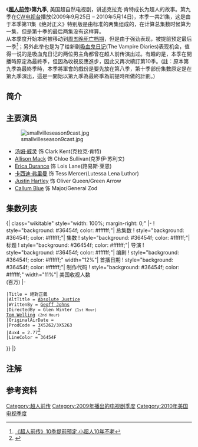 {{Link style|time=2015-12-13T15:35:24+00:00}}
{{Infobox television season
 |season_name = 《超人前传》第九季
 |eng_name         = {{lang|en|''Smallville'' (Season 9)}}
 |bgcolour = #36454f
 |fgcolour = white
 |image = [[File:S9dvdart.jpg|235px]]
 |caption = DVD盒子
 |show_name = ''[[超人前传|超人前传]]''
 |country = [[美国|美国]]
 |network = [[CW电视台|CW电视台]]
 |first_aired = {{Start date|2009|9|25}}
 |last_aired = {{End date|2010|5|14}}
 |num_episodes = 21(本季第11集《绝对正义》其实是普通两集连在一起播出因此一共21集)
 |dvd_release_date = '''[[DVD区域码|区域]]1''': {{Start date|2010|9|7}}<ref>{{cite news|author=David Lambert|url=http://www.tvshowsondvd.com/news/Smallville-Season-9/13935|title=Final (Earlier!) Release Date and Extras for ''The Complete 9th Season'' on DVD and Blu-ray|publisher=TVShowsOnDVD.com|date=Ju ne 17, 2010|accessdate=June 17, 2010|deadurl=yes|archiveurl=https://web.archive.org/web/20100619063724/http://www.tvshowsondvd.com/news/Smallville-Season-9/13935|archivedate=2010年6月19日|df=}}</ref><br>'''区域2''': {{Start date|2010|10|25}}<ref>{{cite web|url=http://www.amazon.co.uk/Smallville-Complete-Ninth-Season-Blu-ray/dp/B003V1YHCM/|title=Smallville — The Complete Ninth Season [Blu-ray] (2010) |publisher=Amazon.co.uk}}</ref>
 |dvd_format = 
 |prev_season = [[超人前传_(第八季)|第八季]]
 |next_season = [[超人前传_(第十季)|第十季]]
}}
《'''[[超人前传|超人前传]]'''》'''第九季''', 美国超自然电视剧，讲述克拉克·肯特成长为超人的故事。第九季在[[CW电视台|CW电视台]]播放(2009年9月25日 – 2010年5月14日)，本季一共21集，这是由于本季第11集《绝对正义》特别版是由标准的两集组成的，在计算总集数时候算为一集，但是第十季的最后两集没有这样算。<br />

从本季度开始本剧被移动到[[:en:Friday_night_death_slot|周五晚死亡档期]]，但是由于强劲表现，被提前预定最后一季<ref>[http://news.mtime.com/2010/03/05/1426584.html 《超人前传》10季提前预定 小超人10年不老]</ref>；另外此举也是为了给新剧[[吸血鬼日记|吸血鬼日记]](The Vampire Diaries)表现机会，值得一说的是吸血鬼日记的两位男主角都曾在超人前传演出过。有趣的是，本季在開播時原定為最終季，但因為收視反應進步，因此又再次續訂第10季。(註：原本第九季為最終季時，本季將軍會的戲份是要先放在第八季，第十季部份集數原定是在第九季演出，這是一開始以第九季為最終季為前提時所做的計劃。)

== 简介 ==

== 主要演员 ==
[[File:smallvilleseason9cast.jpg|thumb]]
*[[汤姆·威灵|汤姆·威灵]] 饰 Clark Kent(克拉克·肯特)
*[[Allison_Mack|Allison Mack]] 饰 Chloe Sullivan(克罗伊·苏利文)
*[[Erica_Durance|Erica Durance]] 饰 Lois Lane(路易斯·莱恩)
*[[卡西迪·弗里曼|卡西迪·弗里曼]] 饰 Tess Mercer(Lutessa Lena Luthor)
*[[Justin_Hartley|Justin Hartley]] 饰 Oliver Queen/Green Arrow
*[[Callum_Blue|Callum Blue]] 饰 Major/General Zod

== 集数列表 ==
{{See also|超人前传集数列表}}
<onlyinclude>{| class="wikitable" style="width: 100%; margin-right: 0;"
|-
! style="background: #36454f; color: #ffffff;"| 总集数
! style="background: #36454f; color: #ffffff;"| 集数
! style="background: #36454f; color: #ffffff;"| 标题
! style="background: #36454f; color: #ffffff;"| 导演
! style="background: #36454f; color: #ffffff;"| 编剧
! style="background: #36454f; color: #ffffff;" width="12%"| 首播日期
! style="background: #36454f; color: #ffffff;"| 制作代码
! style="background: #36454f; color: #ffffff;" width="11%"| 美国收视人数<br>(百万)
|-
{{Episode list/sublist|超人前传集数列表
 |EpisodeNumber = 175
 |EpisodeNumber2 = 1
 |Title = 救世主
 |AltTitle = Savior
 |WrittenBy = [[Kelly_Souders|Kelly Souders]] & [[Brian_Wayne_Peterson|Brian Peterson]]
 |DirectedBy = Kevin Fair
 |OriginalAirDate = {{Start date|2009|9|25}}
 |ProdCode = 3X5251
 |Aux4 = 2.58<ref>{{cite web |first=Bill |last=Gorman |url=http://tvbythenumbers.com/2009/10/12/dollhouse-premiere-18-49-rating-increases-to-a-1-5-via-dvr-hopeful-or-futile/30214 |title=Dollhouse Premiere 18-49 Rating Increases To A 1.5 Via DVR; Hopeful or Futile? |work=TV by the Numbers |date=October 12, 2009 |accessdate=October 20, 2009}}</ref>
 |LineColor = 36454F
}}
{{Episode list/sublist|超人前传集数列表
 |EpisodeNumber = 176
 |EpisodeNumber2 = 2
 |Title =金屬人
 |AltTitle = Metallo
 |WrittenBy = Don Whitehead & Holly Henderson
 |DirectedBy = Mairzee Almas
 |OriginalAirDate = {{Start date|2009|10|2}}
 |ProdCode = 3X5252
 |Aux4 = 2.24<ref>{{cite web |first=Marc |last=Berman |url=http://www.mediaweek.com/mw/content_display/esearch/e3ied2621cfc5e7c4cc0707de4d767f915b |title=ABC Wins Monday Overnights; Fox the Network to Beat Among Adults 18-49|publisher=MediaWeek.com |date=October 20, 2009 |accessdate=October 21, 2009}}</ref>
 |LineColor = 36454F
}}
{{Episode list/sublist|超人前传集数列表
 |EpisodeNumber = 177
 |EpisodeNumber2 = 3
 |Title = 狂病
 |AltTitle = Rabid
 |WrittenBy = Jordan Hawley
 |DirectedBy = [[Michael_Rohl|Michael Rohl]]
 |OriginalAirDate = {{Start date|2009|10|9}}
 |ProdCode = 3X5253
 |Aux4 = 2.30<ref>{{cite web |first=Robert |last=Seidman |url=http://tvbythenumbers.com/2009/10/10/tv-ratings-dollhouse-rises-ghost-whisperer-leads-cbs-to-win/30118 |title=TV Ratings: Dollhouse rises; Ghost Whisperer leads CBS to win |work=TV by the Numbers |date=October 10, 2009 |accessdate=October 10, 2009}}</ref>
 |LineColor = 36454F
}}
{{Episode list/sublist|超人前传集数列表
 |EpisodeNumber = 178
 |EpisodeNumber2 = 4
 |Title = 心聲呼應
 |AltTitle = Echo
 |WrittenBy = [[Bryan_Q._Miller|Bryan Miller]]
 |DirectedBy = Wayne Rose
 |OriginalAirDate = {{Start date|2009|10|16}}
 |ProdCode = 3X5254
 |Aux4 = 2.61<ref>{{cite web |first=Robert |last=Seidman |url=http://tvbythenumbers.com/2009/11/02/dvr-viewer-increases-for-the-week-ending-october-18-house-most-dvrd-fringe-biggest-increase/32348 |title=Smallville sees HUGE DVR increases DVR viewer increases: House most DVR’d; Fringe biggest % increase |work=TV by the Numbers |date=November 2, 2009 |accessdate=November 2, 2009}}</ref>
 |LineColor = 36454F
}}
{{Episode list/sublist|超人前传集数列表
 |EpisodeNumber = 179
 |EpisodeNumber2 = 5
 |Title =賭輪盤
 |AltTitle = Roulette
 |WrittenBy = Genevieve Sparling
 |DirectedBy = Kevin Fair
 |OriginalAirDate = {{Start date|2009|10|23}}
 |ProdCode = 3X5256
 |Aux4 = 2.52<ref name="tvbtn">{{cite web |first=Bill |last=Gorman |url=http://tvbythenumbers.com/2009/10/24/tv-ratings-dollhouse/31404 |title=Updated TV Ratings: Dollhouse hits low note; Medium wins with adults 18-49 |work=TV by the Numbers |date=October 24, 2009 |accessdate=October 24, 2009}}</ref>
 |LineColor = 36454F
}}
{{Episode list/sublist|超人前传集数列表
 |EpisodeNumber = 180
 |EpisodeNumber2 = 6
 |Title = 交火
 |AltTitle = Crossfire
 |WrittenBy = Don Whitehead & Holly Henderson
 |DirectedBy = Michael Rohl
 |OriginalAirDate = {{Start date|2009|10|30}}
 |ProdCode = 3X5257
 |Aux4 = 2.57<ref>{{cite web |first=Robert |last=Seidman |url=http://twitter.com/Seidman/status/5775043497 |title=crazed #Smallville fans, 10/30 episode boosted with DVR from L+SD 2.565M to L+7 3.24 million. 18-49 went from a 1.1 rating to a 1.5 rating |work=[[Twitter|Twitter]] |date=November 16, 2009 |accessdate=November 18, 2009}}</ref>
 |LineColor = 36454F
}}
{{Episode list/sublist|超人前传集数列表
 |EpisodeNumber = 181
 |EpisodeNumber2 = 7
 |Title = Kandor城市
 |AltTitle = Kandor
 |WrittenBy = Al Septien & Turi Meyer
 |DirectedBy = [[Jeannot_Szwarc|Jeannot Szwarc]]
 |OriginalAirDate = {{Start date|2009|11|6}}
 |ProdCode = 3X5258
 |Aux4 = 2.63<ref>{{cite web |first=Robert |last=Seidman |url=http://tvbythenumbers.com/2009/11/09/friday-broadcast-finals-smallville-hits-several-season-highs/33070 |title=UPDATED Friday Broadcast Finals: Smallville hits several season highs |work=TV by the Numbers |date=November 9, 2009 |accessdate=November 9, 2009}}</ref>
 |LineColor = 36454F
}}
{{Episode list/sublist|超人前传集数列表
 |EpisodeNumber = 182
 |EpisodeNumber2 = 8
 |Title = 偶像
 |AltTitle = Idol
 |WrittenBy = [[Anne_Cofell_Saunders|Anne Cofell Saunders]]
 |DirectedBy = Glen Winter
 |OriginalAirDate = {{Start date|2009|11|13}}
 |ProdCode = 3X5255
 |Aux4 = 2.68<ref>{{cite web |url=http://www.mediaweek.com/mw/content_display/community/programming-insider/newsletters/e3i6b92ac9c285d0176b8ebb39475d1981f |title=Live Plus 7 Day Ratings Update |publisher=MediaWeek |date=November 17, 2009 |accessdate=November 18, 2009 |deadurl=yes |archiveurl=https://web.archive.org/web/20091120064319/http://www.mediaweek.com/mw/content_display/community/programming-insider/newsletters/e3i6b92ac9c285d0176b8ebb39475d1981f |archivedate=2009年11月20日 |df= }}</ref>
 |LineColor = 36454F
}}
{{Episode list/sublist|超人前传集数列表
 |EpisodeNumber = 183
 |EpisodeNumber2 = 9
 |Title = 潘朵拉
 |AltTitle = Pandora
 |WrittenBy = Drew Landis & Julia Swift
 |DirectedBy = Morgan Beggs
 |OriginalAirDate = {{Start date|2009|11|20}}
 |ProdCode = 3X5259
 |Aux4 = 2.45<ref>{{cite web |first=Robert |last=Seidman |url=http://tvbythenumbers.com/2009/11/21/tv-ratingsghost-whisperer-leads-night-with-18-49-shrek-the-third-helps-abc/34250 |title=TV Ratings:Ghost Whisperer leads night with adults 18-49; Shrek the Third helps ABC |work=TV by the Numbers |date=November 21, 2009 |accessdate=November 21, 2009}}</ref>
 |LineColor = 36454F
}}
{{Episode list/sublist|超人前传集数列表
 |EpisodeNumber = 184
 |EpisodeNumber2 = 10
 |Title = 門徒
 |AltTitle = Disciple
 |WrittenBy = Jordan Hawley
 |DirectedBy = Mairzee Almas
 |OriginalAirDate = {{Start date|2010|1|29}}
 |ProdCode = 3X5260
 |Aux4 = 2.52<ref>{{Cite web|url=http://tvbythenumbers.zap2it.com/2010/01/30/tv-ratings-cbs-wins-slow-friday-smallville-returnsdollhouse-finishes/40562|title=TV Ratings: CBS Wins Slow Friday; Smallville returns; Dollhouse finishes|work=TV by the Numbers|last=Seidman|first=Robert|date=January 30, 2010|accessdate=February 6, 2011}}</ref>
 |LineColor = 36454F
}}
{{Episode list/sublist|超人前传集数列表
 |EpisodeNumber = 185
 |EpisodeNumber2 = 11{{#tag:ref|{{small|The producers consider "[[Absolute_Justice|Absolute Justice]]" two separately produced episodes. However, [[The_CW|The CW]] broadcasted them as a single episode, and later packaged it as a single episode in the season nine DVD. Therefore, "Absolute Justice" is both the 185th and 186th episode produced, but only the 185th episode aired.<ref>{{cite web|url=http://twitter.com/SV_Writers/status/9348155548|title=''Smallville'' writers respond|publisher=Twitter|date=February 19, 2010|accessdate=March 9, 2010}}</ref><ref>{{cite news|author=David Lambert|url=http://www.tvshowsondvd.com/news/Smallville-Season-9/13935|title=Final (Earlier!) Release Date and Extras for ''The Complete 9th Season'' on DVD and Blu-ray|publisher=TVShowsOnDVD.com|date=June 17, 2010|accessdate=June 17, 2010|deadurl=yes|archiveurl=https://web.archive.org/web/20100619063724/http://www.tvshowsondvd.com/news/Smallville-Season-9/13935|archivedate=2010年6月19日|df=}}</ref>}}|group=注}}
 |Title = 絕對正義
 |AltTitle = [[Absolute_Justice|Absolute Justice]]
 |WrittenBy = [[Geoff_Johns|Geoff Johns]]
 |DirectedBy = Glen Winter <small>(1st Hour)</small><br />[[Tom_Welling|Tom Welling]] <small>(2nd Hour)</small>
 |OriginalAirDate = {{Start date|2010|2|5}}
 |ProdCode = 3X5262/3X5263
 |Aux4 = 2.77<ref>{{cite web |url=http://tvbythenumbers.com/2010/02/06/tv-ratings-cbs-wins-another-friday-two-new-hours-of-smallville-are-better-than-one-for-cw/41233 |title=TV Ratings: CBS Wins Friday Again; Two New Hours of ''Smallville'' Are Better than One for CW |date=February 6, 2010 |first=Robert |last=Seidman |work=TV by the Numbers |accessdate=March 28, 2010}}</ref>
 |LineColor = 36454F
}}
{{Episode list/sublist|超人前传集数列表
 |EpisodeNumber = 186
 |EpisodeNumber2 = 12
 |Title = 戰士
 |AltTitle = Warrior
 |WrittenBy = Bryan Miller
 |DirectedBy = [[Allison_Mack|Allison Mack]]
 |OriginalAirDate = {{Start date|2010|2|12}}
 |ProdCode = 3X5261
 |Aux4 = 2.48<ref>{{cite web |title=TV Ratings: Vancouver Opening Ceremonies Average <s>34.5</s> 32.6 Million Viewers |url=http://tvbythenumbers.com/2010/02/13/tv-ratings-vancounver-olympics-opening-ceremonies-average-34-5-million-viewers/41924 |first=Robert |last=Seidman |work=TV by the Numbers |date=February 13, 2010 |accessdate=March 28, 2010}}</ref>
 |LineColor = 36454F
}}
{{Episode list/sublist|超人前传集数列表
 |EpisodeNumber = 187
 |EpisodeNumber2 = 13
 |Title = 說服
 |AltTitle = Persuasion
 |WrittenBy = Anne Cofell Saunders
 |DirectedBy = Christopher Petry
 |OriginalAirDate = {{Start date|2010|2|19}}
 |ProdCode = 3X5264
 |Aux4 = 2.42<ref>{{cite web |url=http://tvbythenumbers.com/2010/02/20/tv-ratings-olympics-coverage-on-nbc-crushes-compeitition-smallville-steady/42499 |title=TV Ratings: Olympics on NBC Crushes Competition; ''Smallville'' Steady |first=Robert |last=Seidman |work=TV by the Numbers |date=February 20, 2010 |accessdate=March 28, 2010}}</ref>
 |LineColor = 36454F
}}
{{Episode list/sublist|超人前传集数列表
 |EpisodeNumber = 188
 |EpisodeNumber2 = 14
 |Title = 陰謀
 |AltTitle = Conspiracy
 |WrittenBy = Al Septien & Turi Meyer
 |DirectedBy = Turi Meyer
 |OriginalAirDate = {{Start date|2010|2|26}}
 |ProdCode = 3X5265
 |Aux4 = 2.53<ref>{{cite web |url=http://tvbythenumbers.com/2010/02/27/tv-ratings-olympics-easily-skates-to-victory-smallville-up-slightly/43225 |title=TV Ratings: Olympics Easily Skates To Victory; ''Smallville'' Up Slightly |first=Robert |last=Seidman |work=TV by the Numbers |date=February 27, 2010 |accessdate=March 28, 2010}}</ref>
 |LineColor = 36454F
}}
{{Episode list/sublist|超人前传集数列表
 |EpisodeNumber = 189
 |EpisodeNumber2 = 15
 |Title = 逃避
 |AltTitle = Escape
 |WrittenBy = Genevieve Sparling
 |DirectedBy = Kevin Fair
 |OriginalAirDate = {{Start date|2010|4|2}}
 |ProdCode = 3X5266
 |Aux4 = 2.13<ref name="Escape">{{cite web|url=http://tvbythenumbers.com/2010/04/05/friday-broadcast-finals-smallville-rises/47413|title=Friday Broadcast Finals: "Smallville" Rises|work=Tvbythenumbers.com.com|date=April 5, 2010|accessdate=April 5, 2010}}</ref>
 |LineColor = 36454F
}}
{{Episode list/sublist|超人前传集数列表
 |EpisodeNumber = 190
 |EpisodeNumber2 = 16
 |Title = 將軍死
 |AltTitle = Checkmate
 |WrittenBy = John Chisholm
 |DirectedBy = Tim Scanlan
 |OriginalAirDate = {{Start date|2010|4|9}}
 |ProdCode = 3X5267
 |Aux4 = 2.13<ref>{{Cite web|url=http://tvbythenumbers.zap2it.com/2010/04/10/tv-ratings-as-expected-ghost-whisperer-and-medium-rebound-as-miami-medical-falls-but/47883|title=TV Ratings: As Expected "''Ghost Whisperer''" and "''Medium''" Rebound as "''Miami Medical''" Falls, But...|work=TV by the Numbers|last=Seidman|first=Robert|date=April 10, 2010|accessdate=February 7, 2011}}</ref>
 |LineColor = 36454F
}}
{{Episode list/sublist|超人前传集数列表
 |EpisodeNumber = 191
 |EpisodeNumber2 = 17
 |Title = 進階
 |AltTitle = Upgrade
 |WrittenBy = Drew Landis & Julia Swift
 |DirectedBy = Michael Rohl
 |OriginalAirDate = {{Start date|2010|4|16}}
 |ProdCode = 3X5268
 |Aux4 = 1.84<ref>{{Cite web|url=http://tvbythenumbers.zap2it.com/2010/04/17/tv-ratings-the-food-revolution-continues-weakly-miami-medical-smallville-also-fall/48846|title=TV Ratings: The ''Food Revolution'' Continues, Weakly; ''Miami Medical'', ''Smallville'' Fall|work=TV by the Numbers|last=Seidman|first=Robert|date=April 17, 2010|accessdate=February 7, 2011}}</ref>
 |LineColor =36454F
}}
{{Episode list/sublist|超人前传集数列表
 |EpisodeNumber = 192
 |EpisodeNumber2 = 18
 |Title = 伪裝
 |AltTitle = Charade
 |DirectedBy = Brian Peterson
 |WrittenBy = Don Whitehead & Holly Henderson
 |OriginalAirDate = {{Start date|2010|4|23}}
 |ProdCode = 3X5269
 |Aux4 = 2.23<ref>{{Cite web|url=http://tvbythenumbers.zap2it.com/2010/04/24/tv-ratings-dateline-leads-nbc-win-as-the-food-revolution-ends-without-a-bang/49579|title=TV Ratings: ''Dateline'' Leads NBC Win, As ''Food Revolution'' Ends Without A Bang|work=TV by the Numbers|last=Gorman|first=Bill|date=April 24, 2010|accessdate=February 7, 2011}}</ref>
 |LineColor = 36454F
}}
{{Episode list/sublist|超人前传集数列表
 |EpisodeNumber = 193
 |EpisodeNumber2 = 19
 |Title =犧牲
 |AltTitle = Sacrifice
 |WrittenBy = [[Justin_Hartley|Justin Hartley]], Bryan Miller & Walter Wong
 |DirectedBy = Kevin Fair
 |OriginalAirDate = {{Start date|2010|4|30}}
 |ProdCode = 3X5270
 |Aux4 = 1.89<ref>{{cite web|url=http://tvbythenumbers.com/2010/05/03/smallville-miami-medical-adjusted-down-in-friday-finals/50372 |title="Smallville" & "Miami Medical" Adjusted Down in Friday Finals - TV Ratings, Nielsen Ratings, Television Show Ratings |publisher=TVbytheNumbers.com |date=2010-05-03 |accessdate=2010-05-19}}</ref>
 |LineColor =36454F
}}
{{Episode list/sublist|超人前传集数列表
 |EpisodeNumber = 194
 |EpisodeNumber2 = 20
 |Title = 珍品
 |AltTitle = Hostage
 |RTitle = 
 |WrittenBy = Jordan Hawley & Anne Cofell Saunders
 |DirectedBy = Glen Winter
 |OriginalAirDate = {{Start date|2010|5|7}}
 |ProdCode = 3X5271
 |Aux4 = 1.92<ref>{{Cite web|url=http://tvbythenumbers.zap2it.com/2010/05/08/tv-ratings-friday-night-lights-returns-quietly-primetime-what-would-you-do-leads-abc/50854|title=TV Ratings: ''Friday Night Lights'' Returns Quietly; "''Primetime: What Would You Do?''" Leads ABC|work=TV by the Numbers|last=Seidman|first=Robert|date=May 8, 2010|accessdate=February 7, 2011}}</ref>
 |LineColor =36454F
}}
{{Episode list/sublist|超人前传集数列表
 |EpisodeNumber = 195
 |EpisodeNumber2 = 21
 |Title = 拯救世界
 |AltTitle = Salvation
 |WrittenBy = Al Septien & Turi Meyer
 |DirectedBy = [[Greg_Beeman|Greg Beeman]]
 |OriginalAirDate = {{Start date|2010|5|14}}
 |ProdCode = 3X5272
 |Aux4 = 2.45<ref>{{Cite web|url=http://tvbythenumbers.zap2it.com/2010/05/15/tv-ratings-primetime-what-would-you-do-2020-pace-abc-to-win-smallville-up/51477|title=TV Ratings: ''Primetime: What Would You Do?, 20/20''" Pace ABC To Win; "''Smallville''" Up|work=TV by the Numbers|last=Seidman|first=Robert|date=May 15, 2010|accessdate=February 7, 2011}}</ref>
 |LineColor = 36454F
}}
|}</onlyinclude>

== 注解 ==
<references group="注"/>

== 参考资料 ==
{{reflist|30em}}

{{超人前传}}

{{DEFAULTSORT:Smallville (season 9)}}
[[Category:超人前传|Category:超人前传]]
[[Category:2009年播出的电视剧季度|Category:2009年播出的电视剧季度]]
[[Category:2010年美国电视季度|Category:2010年美国电视季度]]